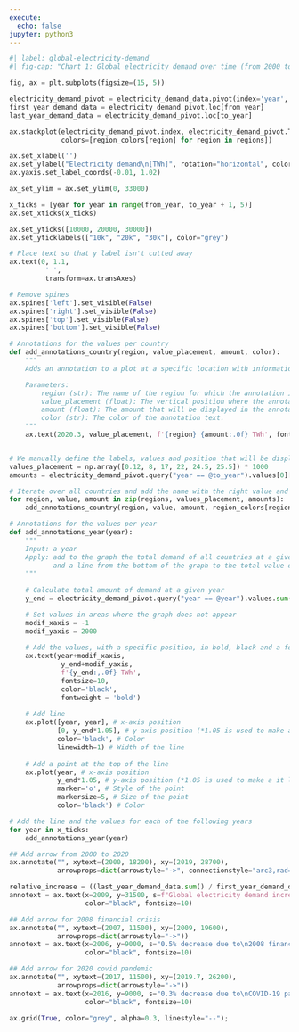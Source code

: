 ```yaml
---
execute:
  echo: false
jupyter: python3
---
```


```python
#| label: global-electricity-demand
#| fig-cap: "Chart 1: Global electricity demand over time (from 2000 to 2020)"

fig, ax = plt.subplots(figsize=(15, 5))

electricity_demand_pivot = electricity_demand_data.pivot(index='year', columns='country', values='electricity_demand').fillna(0)
first_year_demand_data = electricity_demand_pivot.loc[from_year]
last_year_demand_data = electricity_demand_pivot.loc[to_year]

ax.stackplot(electricity_demand_pivot.index, electricity_demand_pivot.T, labels=electricity_demand_pivot.columns, alpha=0.4,
             colors=[region_colors[region] for region in regions])

ax.set_xlabel('')
ax.set_ylabel("Electricity demand\n[TWh]", rotation="horizontal", color="grey", fontsize=10)
ax.yaxis.set_label_coords(-0.01, 1.02)

ax_set_ylim = ax.set_ylim(0, 33000)

x_ticks = [year for year in range(from_year, to_year + 1, 5)]
ax.set_xticks(x_ticks)

ax.set_yticks([10000, 20000, 30000])
ax.set_yticklabels(["10k", "20k", "30k"], color="grey")

# Place text so that y label isn't cutted away
ax.text(0, 1.1,
         ' ',
         transform=ax.transAxes)

# Remove spines
ax.spines['left'].set_visible(False)
ax.spines['right'].set_visible(False)
ax.spines['top'].set_visible(False)
ax.spines['bottom'].set_visible(False)

# Annotations for the values per country
def add_annotations_country(region, value_placement, amount, color):
    """
    Adds an annotation to a plot at a specific location with information about a region's amount in TwH.

    Parameters:
        region (str): The name of the region for which the annotation is being added.
        value_placement (float): The vertical position where the annotation will be placed on the plot.
        amount (float): The amount that will be displayed in the annotation.
        color (str): The color of the annotation text.
    """
    ax.text(2020.3, value_placement, f'{region} {amount:.0f} TWh', fontsize=9, color=color, fontweight='bold', alpha=0.8)


# We manually define the labels, values and position that will be displayed on the right of the graph
values_placement = np.array([0.12, 8, 17, 22, 24.5, 25.5]) * 1000
amounts = electricity_demand_pivot.query("year == @to_year").values[0][0:]

# Iterate over all countries and add the name with the right value and color
for region, value, amount in zip(regions, values_placement, amounts):
    add_annotations_country(region, value, amount, region_colors[region])

# Annotations for the values per year
def add_annotations_year(year):
    """
    Input: a year
    Apply: add to the graph the total demand of all countries at a given date
           and a line from the bottom of the graph to the total value of demand
    """
    
    # Calculate total amount of demand at a given year
    y_end = electricity_demand_pivot.query("year == @year").values.sum()

    # Set values in areas where the graph does not appear
    modif_xaxis = -1
    modif_yaxis = 2000
    
    # Add the values, with a specific position, in bold, black and a fontsize of 10
    ax.text(year+modif_xaxis,
             y_end+modif_yaxis,
             f'{y_end:,.0f} TWh',
             fontsize=10,
             color='black',
             fontweight = 'bold')
    
    # Add line 
    ax.plot([year, year], # x-axis position
            [0, y_end*1.05], # y-axis position (*1.05 is used to make a it little bit longer)
            color='black', # Color
            linewidth=1) # Width of the line
    
    # Add a point at the top of the line
    ax.plot(year, # x-axis position
            y_end*1.05, # y-axis position (*1.05 is used to make a it little bit longer)
            marker='o', # Style of the point
            markersize=5, # Size of the point
            color='black') # Color

# Add the line and the values for each of the following years
for year in x_ticks:
    add_annotations_year(year)

## Add arrow from 2000 to 2020
ax.annotate("", xytext=(2000, 18200), xy=(2019, 28700),
            arrowprops=dict(arrowstyle="->", connectionstyle="arc3,rad=-0.15"))

relative_increase = ((last_year_demand_data.sum() / first_year_demand_data.sum()) - 1) * 100
annotext = ax.text(x=2009, y=31500, s=f"Global electricity demand increased by {relative_increase:.0f}% from {from_year} to {to_year}",
                   color="black", fontsize=10)

## Add arrow for 2008 financial crisis
ax.annotate("", xytext=(2007, 11500), xy=(2009, 19600),
            arrowprops=dict(arrowstyle="->"))
annotext = ax.text(x=2006, y=9000, s="0.5% decrease due to\n2008 financial crisis",
                   color="black", fontsize=10)

## Add arrow for 2020 covid pandemic
ax.annotate("", xytext=(2017, 11500), xy=(2019.7, 26200),
            arrowprops=dict(arrowstyle="->"))
annotext = ax.text(x=2016, y=9000, s="0.3% decrease due to\nCOVID-19 pandemic",
                   color="black", fontsize=10)

ax.grid(True, color="grey", alpha=0.3, linestyle="--");
```